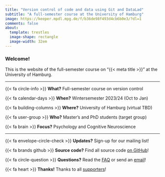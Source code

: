 ```yaml
---
title: "Version control of code and data using Git and DataLad"
subtitle: "A full-semester course at the University of Hamburg"
image: https://keeper.mpdl.mpg.de/f/b36de98f493d4cb6b0e3/?dl=1
comments: false
about:
  template: trestles
  image-shape: rectangle
  image-width: 32em
---
```


### Welcome!

This is the website of the full-semester course on "{{< meta title >}}" at the University of Hamburg.

---

{{< fa circle-info >}} **What?** Full-semester course on version control

{{< fa calendar-days >}} **When?** Wintersemester 2023/24 (Oct to Jan)

{{< fa building-columns >}} **Where?** University of Hamburg (virtual TBD)

{{< fa user-group >}} **Who?** Master's and PhD students (target group)

{{< fa brain >}} **Focus?** Psychology and Cognitive Neuroscience

---

{{< fa envelope-circle-check >}} **Updates?** Sign-up for our mailing list!

{{< fa brands github >}} **Source code?** Find all source code [on GitHub]({{< var links.github >}}){target="_blank"}!

{{< fa circle-question >}} **Questions?** Read the [FAQ](faq.qmd){target="_self"} or send an [email]({{< var links.email >}}){target="_blank"}!

{{< fa heart >}} **Thanks!** Thanks to all [supporters](acknowledgements.qmd){target="_self"}!
